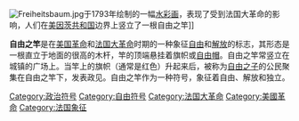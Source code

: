 {{unreferenced|time=2019-07-19T07:06:46+00:00}}
[[File:Freiheitsbaum.jpg|thumb]]于1793年绘制的一幅[[水彩画|水彩画]]，表现了受到法国大革命的影响，人们在[[美因茨共和国|美因茨共和国]]边界上竖立了一根自由之竿]]

'''自由之竿'''是在[[美国革命|美国革命]]和[[法国大革命|法国大革命]]时期的一种象征[[自由|自由]]和[[解放|解放]]的标志，其形态是一根直立于地面的很高的木杆，竿的顶端悬挂着旗帜或[[自由帽|自由帽]]。自由之竿常竖立在城镇的广场上。当竿上的旗帜（通常是红色）升起来后，被称为[[自由之子|自由之子]]的公民聚集在自由之竿下，发表政见。自由之竿作为一种符号，象征着自由、解放和独立。

[[Category:政治符号|Category:政治符号]]
[[Category:自由符号|Category:自由符号]]
[[Category:法国大革命|Category:法国大革命]]
[[Category:美國革命|Category:美國革命]]
[[Category:法国象征|Category:法国象征]]